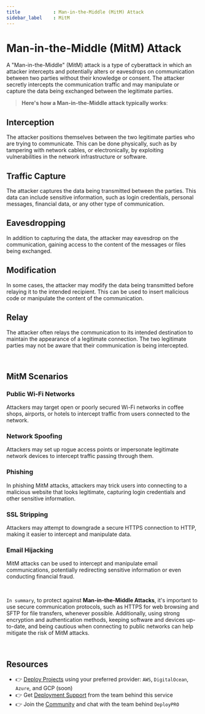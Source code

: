 ```yaml
---
title            : Man-in-the-Middle (MitM) Attack
sidebar_label    : MitM
---
```


# Man-in-the-Middle (MitM) Attack

A "Man-in-the-Middle" (MitM) attack is a type of cyberattack in which an attacker intercepts and potentially alters or eavesdrops on communication between two parties without their knowledge or consent. 
The attacker secretly intercepts the communication traffic and may manipulate or capture the data being exchanged between the legitimate parties.

> **Here's how a Man-in-the-Middle attack typically works**:

## **Interception** 

The attacker positions themselves between the two legitimate parties who are trying to communicate. 
This can be done physically, such as by tampering with network cables, or electronically, by exploiting vulnerabilities in the network infrastructure or software.

## **Traffic Capture** 

The attacker captures the data being transmitted between the parties. This data can include sensitive information, such as login credentials, personal messages, financial data, or any other type of communication.

## **Eavesdropping** 

In addition to capturing the data, the attacker may eavesdrop on the communication, gaining access to the content of the messages or files being exchanged.

## **Modification** 

In some cases, the attacker may modify the data being transmitted before relaying it to the intended recipient. This can be used to insert malicious code or manipulate the content of the communication.

## **Relay** 

The attacker often relays the communication to its intended destination to maintain the appearance of a legitimate connection. The two legitimate parties may not be aware that their communication is being intercepted.

<br />

## MitM Scenarios 

### **Public Wi-Fi Networks** 

Attackers may target open or poorly secured Wi-Fi networks in coffee shops, airports, or hotels to intercept traffic from users connected to the network.

### **Network Spoofing** 

Attackers may set up rogue access points or impersonate legitimate network devices to intercept traffic passing through them.

### **Phishing** 

In phishing MitM attacks, attackers may trick users into connecting to a malicious website that looks legitimate, capturing login credentials and other sensitive information.

### **SSL Stripping** 

Attackers may attempt to downgrade a secure HTTPS connection to HTTP, making it easier to intercept and manipulate data.

### **Email Hijacking** 

MitM attacks can be used to intercept and manipulate email communications, potentially redirecting sensitive information or even conducting financial fraud.

<br />

`In summary`, to protect against **Man-in-the-Middle Attacks**, it's important to use secure communication protocols, such as HTTPS for web browsing and SFTP for file transfers, whenever possible. 
Additionally, using strong encryption and authentication methods, keeping software and devices up-to-date, and being cautious when connecting to public networks can help mitigate the risk of MitM attacks.

<br />

## Resources

- 👉 [Deploy Projects](https://deploypro.dev/) using your preferred provider: `AWS`, `DigitalOcean`, `Azure`, and GCP (soon)
- 👉 Get [Deployment Support](https://deploypro.dev/support/) from the team behind this service
- 👉 Join the [Community](https://discord.gg/qQhjQZhnur) and chat with the team behind `DeployPRO`
